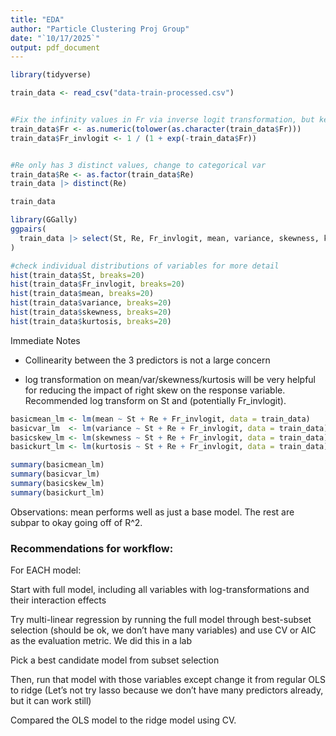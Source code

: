 ```yaml
---
title: "EDA"
author: "Particle Clustering Proj Group"
date: "`10/17/2025`"
output: pdf_document
---
```


```r
library(tidyverse)

train_data <- read_csv("data-train-processed.csv")


#Fix the infinity values in Fr via inverse logit transformation, but keep Fr as numeric
train_data$Fr <- as.numeric(tolower(as.character(train_data$Fr)))
train_data$Fr_invlogit <- 1 / (1 + exp(-train_data$Fr))


#Re only has 3 distinct values, change to categorical var
train_data$Re <- as.factor(train_data$Re)
train_data |> distinct(Re)

train_data
```

```r
library(GGally)
ggpairs(
  train_data |> select(St, Re, Fr_invlogit, mean, variance, skewness, kurtosis)
) 
```

```r
#check individual distributions of variables for more detail 
hist(train_data$St, breaks=20)
hist(train_data$Fr_invlogit, breaks=20)
hist(train_data$mean, breaks=20)
hist(train_data$variance, breaks=20)
hist(train_data$skewness, breaks=20)
hist(train_data$kurtosis, breaks=20)
```

Immediate Notes

-   Collinearity between the 3 predictors is not a large concern

-   log transformation on mean/var/skewness/kurtosis will be very helpful for reducing the impact of right skew on the response variable. Recommended log transform on St and (potentially Fr_invlogit).

```r

basicmean_lm <- lm(mean ~ St + Re + Fr_invlogit, data = train_data)
basicvar_lm  <- lm(variance ~ St + Re + Fr_invlogit, data = train_data)
basicskew_lm <- lm(skewness ~ St + Re + Fr_invlogit, data = train_data)
basickurt_lm <- lm(kurtosis ~ St + Re + Fr_invlogit, data = train_data)

summary(basicmean_lm)
summary(basicvar_lm)
summary(basicskew_lm)
summary(basickurt_lm)

```

Observations: mean performs well as just a base model. The rest are subpar to okay going off of R\^2.

### Recommendations for workflow:


For EACH model:

Start with full model, including all variables with log-transformations and their interaction effects

Try multi-linear regression by running the full model through best-subset selection (should be ok, we don't have many variables) and use CV or AIC as the evaluation metric. We did this in a lab

Pick a best candidate model from subset selection

Then, run that model with those variables except change it from regular OLS to ridge (Let's not try lasso because we don't have many predictors already, but it can work still)

Compared the OLS model to the ridge model using CV.
